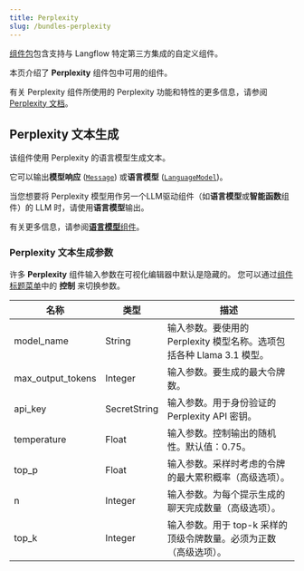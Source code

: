 ```yaml
---
title: Perplexity
slug: /bundles-perplexity
---
```



[组件包](/components-bundle-components)包含支持与 Langflow 特定第三方集成的自定义组件。

本页介绍了 **Perplexity** 组件包中可用的组件。

有关 Perplexity 组件所使用的 Perplexity 功能和特性的更多信息，请参阅 [Perplexity 文档](https://perplexity.ai/)。

## Perplexity 文本生成

该组件使用 Perplexity 的语言模型生成文本。

它可以输出**模型响应** ([`Message`](/data-types#message)) 或**语言模型** ([`LanguageModel`](/data-types#languagemodel))。

当您想要将 Perplexity 模型用作另一个LLM驱动组件（如**语言模型**或**智能函数**组件）的 LLM 时，请使用**语言模型**输出。

有关更多信息，请参阅[**语言模型**组件](/components-models)。

### Perplexity 文本生成参数

许多 **Perplexity** 组件输入参数在可视化编辑器中默认是隐藏的。
您可以通过[组件标题菜单](/concepts-components#component-menus)中的 <Icon name="SlidersHorizontal" aria-hidden="true"/> **控制** 来切换参数。

| 名称 | 类型 | 描述 |
|------|------|-------------|
| model_name | String | 输入参数。要使用的 Perplexity 模型名称。选项包括各种 Llama 3.1 模型。 |
| max_output_tokens | Integer | 输入参数。要生成的最大令牌数。 |
| api_key | SecretString | 输入参数。用于身份验证的 Perplexity API 密钥。 |
| temperature | Float | 输入参数。控制输出的随机性。默认值：0.75。 |
| top_p | Float | 输入参数。采样时考虑的令牌的最大累积概率（高级选项）。 |
| n | Integer | 输入参数。为每个提示生成的聊天完成数量（高级选项）。 |
| top_k | Integer | 输入参数。用于 top-k 采样的顶级令牌数量。必须为正数（高级选项）。 |